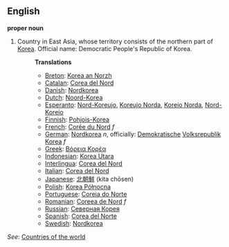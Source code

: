 ==English==

'''proper noun'''

# Country in East Asia, whose territory consists of the northern part of [[Korea]]. Official name: Democratic People's Republic of Korea.
#:'''Translations'''
#:*[[Breton]]: [[Korea an Norzh]]
#:*[[Catalan]]: [[Corea del Nord]]
#:*[[Danish]]: [[Nordkorea]]
#:*[[Dutch]]: [[Noord-Korea]]
#:*[[Esperanto]]: [[Nord-Koreujo]], [[Koreujo Norda]], [[Koreio Norda]], [[Nord-Koreio]]
#:*[[Finnish]]: [[Pohjois-Korea]]
#:*[[French]]: [[Corée du Nord]] ''f''
#:*[[German]]: [[Nordkorea]] ''n'', officially: [[Demokratisch]]e [[Volksrepublik]] [[Korea]] ''f''
#:*[[Greek]]: [[Βόρεια Κορέα]]
#:*[[Indonesian]]: [[Korea Utara]]
#:*[[Interlingua]]: [[Corea del Nord]]
#:*[[Italian]]: [[Corea del Nord]]
#:*[[Japanese]]: [[北朝鮮]] (kita chōsen)
#:*[[Polish]]: [[Korea Północna]]
#:*[[Portuguese]]: [[Coreia do Norte]]
#:*[[Romanian]]: [[Coreea de Nord]] ''f''
#:*[[Russian]]: [[Северная Корея]]
#:*[[Spanish]]: [[Corea del Norte]]
#:*[[Swedish]]: [[Nordkorea]]

''See'': [[Countries of the world]]